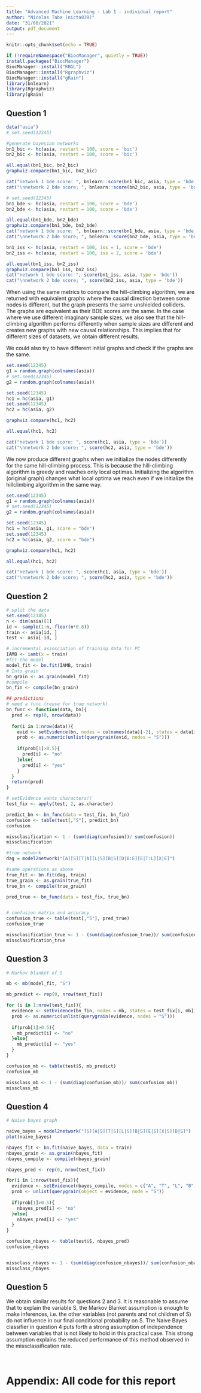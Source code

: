 ```yaml
---
title: "Advanced Machine Learning - Lab 1 - individual report"
author: "Nicolas Taba (nicta839)"
date: "31/08/2021"
output: pdf_document
---
```


```r
knitr::opts_chunk$set(echo = TRUE)
```


```r
if (!requireNamespace("BiocManager", quietly = TRUE))
install.packages("BiocManager")
BiocManager::install("RBGL")
BiocManager::install("Rgraphviz")
BiocManager::install("gRain")
library(bnlearn)
library(Rgraphviz)
library(gRain)
```


## Question 1



```r
data("asia")
# set.seed(12345)

#generate bayesian networks
bn1_bic <- hc(asia, restart = 100, score = 'bic')
bn2_bic <- hc(asia, restart = 100, score = 'bic')

all.equal(bn1_bic, bn2_bic)
graphviz.compare(bn1_bic, bn2_bic)

cat("network 1 bde score: ", bnlearn::score(bn1_bic, asia, type = 'bde'))
cat("\nnetwork 2 bde score; ", bnlearn::score(bn2_bic, asia, type = 'bde'))
```



```r
# set.seed(12345)
bn1_bde <- hc(asia, restart = 100, score = 'bde')
bn2_bde <- hc(asia, restart = 100, score = 'bde')

all.equal(bn1_bde, bn2_bde)
graphviz.compare(bn1_bde, bn2_bde)
cat("network 1 bde score: ", bnlearn::score(bn1_bde, asia, type = 'bde'))
cat("\nnetwork 2 bde score; ", bnlearn::score(bn2_bde, asia, type = 'bde'))
```

```r
bn1_iss <- hc(asia, restart = 100, iss = 1, score = 'bde')
bn2_iss <- hc(asia, restart = 100, iss = 2, score = 'bde')

all.equal(bn1_iss, bn2_iss)
graphviz.compare(bn1_iss, bn2_iss)
cat("network 1 bde score: ", score(bn1_iss, asia, type = 'bde'))
cat("\nnetwork 2 bde score; ", score(bn2_iss, asia, type = 'bde'))
```

When using the same metrics to compare the hill-climbing algorithm, we are returned with equivalent graphs where the causal direction between some nodes is different, but the graph presents the same unshielded colliders. The graphs are equivalent as their BDE scores are the same. In the case where we use different imaginary sample sizes, we also see that the hill-climbing algorithm performs differently when sample sizes are different and creates new graphs with new causal relationships. This implies that for different sizes of datasets, we obtain different results.

We could also try to have different initial graphs and check if the graphs are the same.

```r
set.seed(12345)
g1 = random.graph(colnames(asia))
# set.seed(12345)
g2 = random.graph(colnames(asia))

set.seed(12345)
hc1 = hc(asia, g1)
set.seed(12345)
hc2 = hc(asia, g2)

graphviz.compare(hc1, hc2)

all.equal(hc1, hc2)

cat("network 1 bde score: ", score(hc1, asia, type = 'bde'))
cat("\nnetwork 2 bde score; ", score(hc2, asia, type = 'bde'))

```

We now produce different graphs when we initialize the nodes differently for the same hill-climbing process. This is because the hill-climbing algorithm is greedy and reaches only local optimas. Initializing the algorithm (original graph) changes what local optima we reach even if we initialize the hillclimbing algorithm in the same way.


```r
set.seed(12345)
g1 = random.graph(colnames(asia))
# set.seed(12345)
g2 = random.graph(colnames(asia))

set.seed(12345)
hc1 = hc(asia, g1, score = "bde")
set.seed(12345)
hc2 = hc(asia, g2, score = "bde")

graphviz.compare(hc1, hc2)

all.equal(hc1, hc2)

cat("network 1 bde score: ", score(hc1, asia, type = 'bde'))
cat("\nnetwork 2 bde score; ", score(hc2, asia, type = 'bde'))
```

## Question 2


```r
# split the data
set.seed(12345)
n <- dim(asia)[1]
id <- sample(1:n, floor(n*0.8))
train <- asia[id, ]
test <- asia[-id, ]

# incremental assosciation of training data for PC
IAMB <- iamb(x = train)
#fit the model
model_fit <- bn.fit(IAMB, train)
# Into grain
bn_grain <- as.grain(model_fit)
#compile
bn_fin <- compile(bn_grain)

## predictions
# need a func (reuse for true network)
bn_func <- function(data, bn){
  pred <- rep(0, nrow(data))
  
  for(i in 1:nrow(data)){
    evid <- setEvidence(bn, nodes = colnames(data)[-2], states = data[i, -2])
    prob <- as.numeric(unlist(querygrain(evid, nodes = "S")))
    
    if(prob[1]>0.5){
      pred[i] <- "no"
    }else{
      pred[i] <- "yes"
    }
  }
  return(pred)
}

# setEvidence wants characters!!
test_fix <- apply(test, 2, as.character)

predict_bn <- bn_func(data = test_fix, bn_fin)
confusion <- table(test[,"S"], predict_bn)
confusion

missclasification <- 1 - (sum(diag(confusion))/ sum(confusion))
missclasification
```


```r
#true network
dag = model2network("[A][S][T|A][L|S][B|S][D|B:E][E|T:L][X|E]")

#same operations as above
true_fit <- bn.fit(dag, train)
true_grain <- as.grain(true_fit)
true_bn <- compile(true_grain)

pred_true <- bn_func(data = test_fix, true_bn)


# confusion matrix and accuracy
confusion_true <- table(test[,"S"], pred_true)
confusion_true

missclasification_true <- 1 - (sum(diag(confusion_true))/ sum(confusion_true))
missclasification_true
```


## Question 3

```r
# Markov blanket of S

mb <- mb(model_fit, "S")

mb_predict <- rep(0, nrow(test_fix))

for (i in 1:nrow(test_fix)){
  evidence <- setEvidence(bn_fin, nodes = mb, states = test_fix[i, mb])
  prob <- as.numeric(unlist(querygrain(evidence, nodes = "S")))
  
  if(prob[1]>0.5){
    mb_predict[i] <- "no"
  }else{
    mb_predict[i] <- "yes"
  }
}

confusion_mb <- table(test$S, mb_predict)
confusion_mb

missclass_mb <- 1 - (sum(diag(confusion_mb))/ sum(confusion_mb))
missclass_mb


```

## Question 4

```r
# Naive bayes graph

naive_bayes = model2network("[S][A|S][T|S][L|S][B|S][E|S][X|S][D|S]")
plot(naive_bayes)

nbayes_fit <- bn.fit(naive_bayes, data = train)
nbayes_grain <- as.grain(nbayes_fit)
nbayes_compile <- compile(nbayes_grain)

nbayes_pred <- rep(0, nrow(test_fix))

for(i in 1:nrow(test_fix)){
  evidence <- setEvidence(nbayes_compile, nodes = c("A", "T", "L", "B", "E", "X", "D"), states = test_fix[i, -2])
  prob <- unlist(querygrain(object = evidence, node = "S"))
  
  if(prob[1]>0.5){
    nbayes_pred[i] <- "no"
  }else{
    nbayes_pred[i] <- "yes"
  }
}

confusion_nbayes <- table(test$S, nbayes_pred)
confusion_nbayes


missclass_nbayes <- 1 - (sum(diag(confusion_nbayes))/ sum(confusion_nbayes))
missclass_nbayes

```


## Question 5

We obtain similar results for questions 2 and 3. It is reasonable to assume that to explain the variable S, the Markov Blanket assumption is enough to make inferences, i.e. the other variables (not parents and not children of S) do not influence in our final conditional probability on S. The Naive Bayes classifier in question 4 puts forth a strong assumption of independence between variables that is not likely to hold in this practical case. This strong assumption explains the reduced performance of this method observed in the missclassification rate.


```r

```





```r

```



\newpage

# Appendix: All code for this report

```r
```
